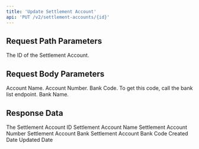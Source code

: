 ```yaml
---
title: 'Update Settlement Account'
api: 'PUT /v2/settlement-accounts/{id}'
---
```

## Request Path Parameters

<ParamField path="reference" type="string" placeholder="sa_Nfr6HyIxpiIDYclTBoUDRK3I">
  The ID of the Settlement Account.
</ParamField>

## Request Body Parameters

<ParamField body="accountName" type="string" placeholder="John Doe" required>
    Account Name.
</ParamField>

<ParamField body="accountNumber" type="string" placeholder="0123456789" required>
    Account Number.
</ParamField>

<ParamField body="bankCode" type="string" placeholder="012" required>
    Bank Code. To get this code, call the bank list endpoint.
</ParamField>

<ParamField body="bankName" type="string" placeholder="Stanbic" required>
    Bank Name.
</ParamField>


## Response Data

<ResponseField name="id" type="string" required>
    The Settlement Account ID
</ResponseField>

<ResponseField name="accountName" type="string" required>
    Settlement Account Name
</ResponseField>

<ResponseField name="accountNumber" type="string" required>
    Settlement Account Number
</ResponseField>

<ResponseField name="bankName" type="string" required>
    Settlement Account Bank
</ResponseField>

<ResponseField name="bankCode" type="string" required>
    Settlement Account Bank Code
</ResponseField>

<ResponseField name="createdAt" type="datetime">
    Created Date
</ResponseField>

<ResponseField name="updatedAt" type="datetime">
    Updated Date
</ResponseField>